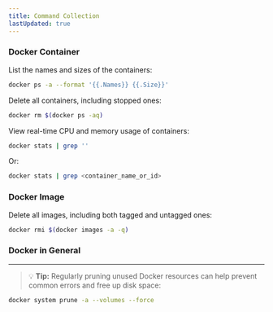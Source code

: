 ```yaml
---
title: Command Collection
lastUpdated: true
---
```


### Docker Container

List the names and sizes of the containers:

```bash
docker ps -a --format '{{.Names}} {{.Size}}'
```

Delete all containers, including stopped ones:

```bash
docker rm $(docker ps -aq)
```

View real-time CPU and memory usage of containers:

```bash
docker stats | grep ''
```

Or:

```bash
docker stats | grep <container_name_or_id>
```

### Docker Image

Delete all images, including both tagged and untagged ones:

```bash
docker rmi $(docker images -a -q)
```

### Docker in General

---

> 💡 **Tip:** Regularly pruning unused Docker resources can help prevent common errors and free up disk space:

```sh
docker system prune -a --volumes --force
```